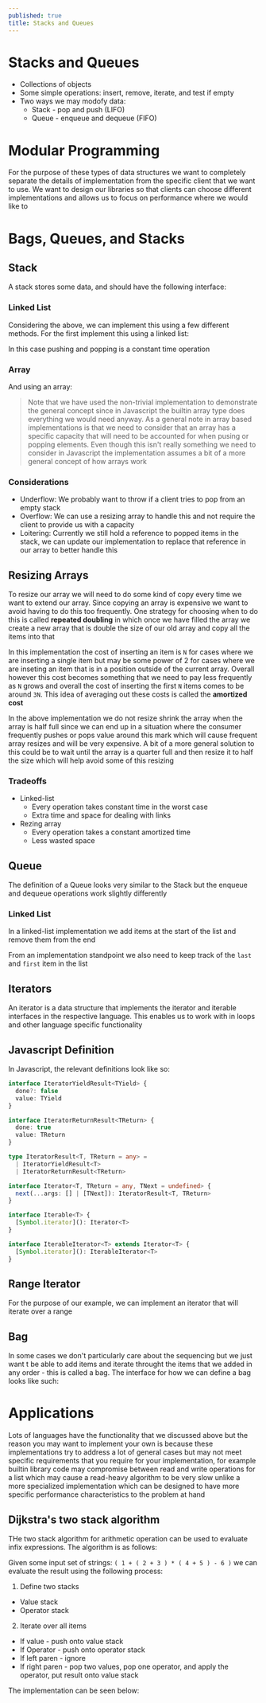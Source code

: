 ```yaml
---
published: true
title: Stacks and Queues
---
```



# Stacks and Queues

- Collections of objects
- Some simple operations: insert, remove, iterate, and test if empty
- Two ways we may modofy data:
  - Stack - pop and push (LIFO)
  - Queue - enqueue and dequeue (FIFO)

# Modular Programming

For the purpose of these types of data structures we want to completely separate the details of implementation from the specific client that we want to use. We want to design our libraries so that clients can choose different implementations and allows us to focus on performance where we would like to

# Bags, Queues, and Stacks

## Stack

A stack stores some data, and should have the following interface:

<Snippet path="algorithms/stack/definition.ts" />

### Linked List

Considering the above, we can implement this using a few different methods. For the first implement this using a linked list:

<Snippet path="algorithms/stack/linked-list.ts" />

In this case pushing and popping is a constant time operation

### Array

And using an array:

<Snippet path="algorithms/stack/fixed-size-array.ts" />

> Note that we have used the non-trivial implementation to demonstrate the general concept since in Javascript the builtin array type does everything we would need anyway. As a general note in array based implementations is that we need to consider that an array has a specific capacity that will need to be accounted for when pusing or popping elements. Even though this isn't really something we need to consider in Javascript the implementation assumes a bit of a more general concept of how arrays work

### Considerations

- Underflow: We probably want to throw if a client tries to pop from an empty stack
- Overflow: We can use a resizing array to handle this and not require the client to provide us with a capacity
- Loitering: Currently we still hold a reference to popped items in the stack, we can update our implementation to replace that reference in our array to better handle this

## Resizing Arrays

To resize our array we will need to do some kind of copy every time we want to extend our array. Since copying an array is expensive we want to avoid having to do this too frequently. One strategy for choosing when to do this is called **repeated doubling** in which once we have filled the array we create a new array that is double the size of our old array and copy all the items into that

<Snippet path="algorithms/stack/resizing-array.ts" />

In this implementation the cost of inserting an item is `N` for cases where we are inserting a single item but may be some power of 2 for cases where we are inseting an item that is in a position outside of the current array. Overall however this cost becomes something that we need to pay less frequently as `N` grows and overall the cost of inserting the first `N` items comes to be around `3N`. This idea of averaging out these costs is called the **amortized cost**

In the above implementation we do not resize shrink the array when the array is half full since we can end up in a situation where the consumer frequently pushes or pops value around this mark which will cause frequent array resizes and will be very expensive. A bit of a more general solution to this could be to wait until the array is a quarter full and then resize it to half the size which will help avoid some of this resizing

### Tradeoffs

- Linked-list
  - Every operation takes constant time in the worst case
  - Extra time and space for dealing with links
- Rezing array
  - Every operation takes a constant amortized time
  - Less wasted space

## Queue

The definition of a Queue looks very similar to the Stack but the enqueue and dequeue operations work slightly differently

### Linked List

In a linked-list implementation we add items at the start of the list and remove them from the end

From an implementation standpoint we also need to keep track of the `last` and `first` item in the list

<Snippet path="algorithms/queue/linked-list.ts" />

## Iterators

An iterator is a data structure that implements the iterator and iterable interfaces in the respective language. This enables us to work with in loops and other language specific functionality

## Javascript Definition

In Javascript, the relevant definitions look like so:

```ts
interface IteratorYieldResult<TYield> {
  done?: false
  value: TYield
}

interface IteratorReturnResult<TReturn> {
  done: true
  value: TReturn
}

type IteratorResult<T, TReturn = any> =
  | IteratorYieldResult<T>
  | IteratorReturnResult<TReturn>

interface Iterator<T, TReturn = any, TNext = undefined> {
  next(...args: [] | [TNext]): IteratorResult<T, TReturn>
}

interface Iterable<T> {
  [Symbol.iterator](): Iterator<T>
}

interface IterableIterator<T> extends Iterator<T> {
  [Symbol.iterator](): IterableIterator<T>
}
```

## Range Iterator

For the purpose of our example, we can implement an iterator that will iterate over a range

<Snippet path="algorithms/iterator/range.ts" />

## Bag

In some cases we don't particularly care about the sequencing but we just want t be able to add items and iterate throught the items that we added in any order - this is called a bag. The interface for how we can define a bag looks like such:

<Snippet path="algorithms/iterator/bag.ts" />

# Applications

Lots of languages have the functionality that we discussed above but the reason you may want to implement your own is because these implementations try to address a lot of general cases but may not meet specific requirements that you require for your implementation, for example builtin library code may compromise between read and write operations for a list which may cause a read-heavy algorithm to be very slow unlike a more specialized implementation which can be designed to have more specific performance characteristics to the problem at hand

## Dijkstra's two stack algorithm

THe two stack algorithm for arithmetic operation can be used to evaluate infix expressions. The algorithm is as follows:

Given some input set of strings: `( 1 + ( 2 + 3 ) * ( 4 + 5 ) - 6 )` we can evaluate the result using the following process:

1. Define two stacks

- Value stack
- Operator stack

2. Iterate over all items

- If value - push onto value stack
- If Operator - push onto operator stack
- If left paren - ignore
- If right paren - pop two values, pop one operator, and apply the operator, put result onto value stack

The implementation can be seen below:

<Snippet path="algorithms/stack/dijkstras-two-stack-arithmetic.ts" />
